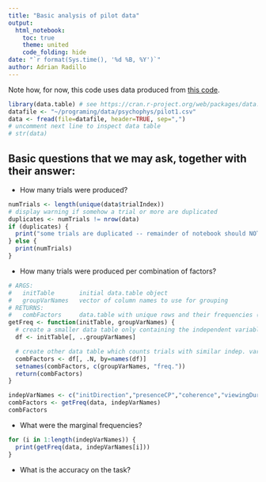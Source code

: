 ```yaml
---
title: "Basic analysis of pilot data"
output:
  html_notebook:
    toc: true
    theme: united
    code_folding: hide
date: "`r format(Sys.time(), '%d %B, %Y')`"
author: Adrian Radillo
---
```


<!-- 
executing  *Cmd+Shift+Enter*. 
Add a new chunk *Cmd+Option+I*.
*Cmd+Shift+K* to preview the HTML file -->
Note how, for now, this code uses data produced from [this code](https://github.com/aernesto/SingleCP_DotsReversal_Task/releases/tag/pilot1).
```r
library(data.table) # see https://cran.r-project.org/web/packages/data.table/vignettes/datatable-intro.html for reference
datafile <- "~/programing/data/psychophys/pilot1.csv"
data <- fread(file=datafile, header=TRUE, sep=",")
# uncomment next line to inspect data table
# str(data)
```
## Basic questions that we may ask, together with their answer:

* How many trials were produced?
```r
numTrials <- length(unique(data$trialIndex))
# display warning if somehow a trial or more are duplicated
duplicates <- numTrials != nrow(data)
if (duplicates) {
  print("some trials are duplicated -- remainder of notebook should NOT be executed")
} else {
  print(numTrials)
}
```

* How many trials were produced per combination of factors? 
```r
# ARGS:
#   initTable       initial data.table object
#   groupVarNames   vector of column names to use for grouping
# RETURNS:
#   combFactors     data.table with unique rows and their frequencies (i.e. count)
getFreq <- function(initTable, groupVarNames) {
  # create a smaller data table only containing the independent variables
  df <- initTable[, ..groupVarNames]

  # create other data table which counts trials with similar indep. vars. values (freq. column)
  combFactors <- df[, .N, by=names(df)]
  setnames(combFactors, c(groupVarNames, "freq."))
  return(combFactors)
}
```

```r
indepVarNames <- c("initDirection","presenceCP","coherence","viewingDuration","probCP","timeCP")
combFactors <- getFreq(data, indepVarNames)
combFactors
```

* What were the marginal frequencies?
```r
for (i in 1:length(indepVarNames)) {
  print(getFreq(data, indepVarNames[i]))
}
```



* What is the accuracy on the task?

